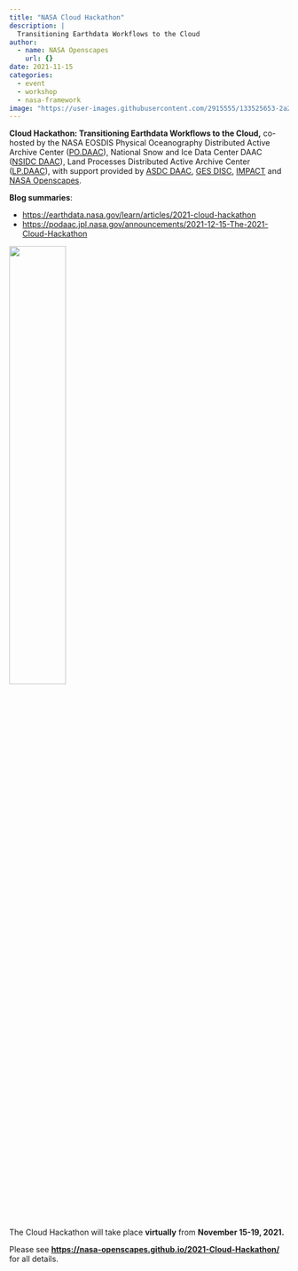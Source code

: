 ```yaml
---
title: "NASA Cloud Hackathon"
description: |
  Transitioning Earthdata Workflows to the Cloud
author:
  - name: NASA Openscapes
    url: {}
date: 2021-11-15
categories: 
  - event 
  - workshop
  - nasa-framework
image: "https://user-images.githubusercontent.com/2915555/133525653-2a2278b1-1015-4350-b2a5-160d125aaaf7.png"
---
```


**Cloud Hackathon: Transitioning Earthdata Workflows to the Cloud,** co-hosted by the NASA EOSDIS Physical Oceanography Distributed Active Archive Center ([PO.DAAC](https://podaac.jpl.nasa.gov/)), National Snow and Ice Data Center DAAC ([NSIDC DAAC](https://nsidc.org/daac)), Land Processes Distributed Active Archive Center ([LP.DAAC](https://lpdaac.usgs.gov/)), with support provided by [ASDC DAAC](https://asdc.larc.nasa.gov/), [GES DISC](https://disc.gsfc.nasa.gov/), [IMPACT](https://impact.earthdata.nasa.gov/) and [NASA Openscapes](https://nasa-openscapes.github.io/).

**Blog summaries**:

- <https://earthdata.nasa.gov/learn/articles/2021-cloud-hackathon>
- <https://podaac.jpl.nasa.gov/announcements/2021-12-15-The-2021-Cloud-Hackathon>

![](https://user-images.githubusercontent.com/2915555/133525653-2a2278b1-1015-4350-b2a5-160d125aaaf7.png){width="45%" fig-align="center"}

The Cloud Hackathon will take place **virtually** from **November 15-19, 2021.**

Please see **<https://nasa-openscapes.github.io/2021-Cloud-Hackathon/>** for all details.

<br>


<br>

